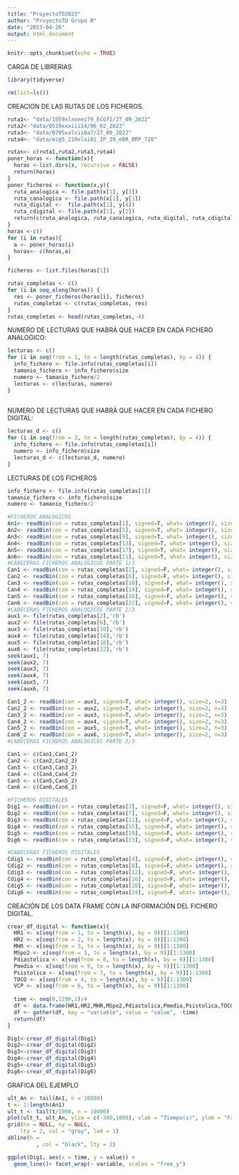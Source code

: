 ```yaml
---
title: "ProyectoTD2023"
author: "ProyectoTD Grupo B"
date: "2023-04-26"
output: html_document
---
```



```r
knitr::opts_chunk$set(echo = TRUE)
```

CARGA DE LIBRERIAS

```r
library(tidyverse)
```

```r
rm(list=ls())
```

CREACION DE LAS RUTAS DE LOS FICHEROS.

```r
ruta1<- "data/1059xlxveei79_ECGf2/27_09_2022"
ruta2<-"data/0519xxxiii14/06_02_2023"
ruta3<- "data/0795xalvii8a7/27_09_2022"
ruta4<- "data/ecg5_210xlxi81_IP_39_eBR_BRP_720"

rutas<- c(ruta1,ruta2,ruta3,ruta4)
poner_horas <- function(x){
  horas <-list.dirs(x, recursive = FALSE)
  return(horas)
}
poner_ficheros <- function(x,y){
  ruta_analogica <- file.path(x[1], y[3])
  ruta_canalogica <- file.path(x[1], y[1])
  ruta_digital <-  file.path(x[1], y[4])
  ruta_cdigital <- file.path(x[1], y[2])
  return(c(ruta_analogica, ruta_canalogica, ruta_digital, ruta_cdigital))
}
horas <-c()
for (i in rutas){
  a <- poner_horas(i)
  horas<- c(horas,a)
}

ficheros <- list.files(horas[1])

rutas_completas <- c()
for (i in seq_along(horas)) {
  res <- poner_ficheros(horas[i], ficheros)
  rutas_completas <- c(rutas_completas, res)
}
rutas_completas <- head(rutas_completas,-4)

```

NUMERO DE LECTURAS QUE HABRÁ QUE HACER EN CADA FICHERO ANALOGICO:
```r
lecturas <- c()
for (i in seq(from = 1, to = length(rutas_completas), by = 4)) {
  info_fichero <- file.info(rutas_completas[i])
  tamanio_fichero <- info_fichero$size
  numero <- tamanio_fichero/2
  lecturas <- c(lecturas, numero)
}
  

```


NUMERO DE LECTURAS QUE HABRÁ QUE HACER EN CADA FICHERO DIGITAL:
```r
lecturas_d <- c()
for (i in seq(from = 3, to = length(rutas_completas), by = 4)) {
  info_fichero <- file.info(rutas_completas[i])
  numero <- info_fichero$size
  lecturas_d <- c(lecturas_d, numero)
}

```

LECTURAS DE LOS FICHEROS

```r
info_fichero <- file.info(rutas_completas[1])
tamanio_fichero <- info_fichero$size
numero <- tamanio_fichero/2

#FICHEROS ANALOGICOS
An1<- readBin(con = rutas_completas[1], signed=T, what= integer(), size=2,n=lecturas[1])
An2<- readBin(con = rutas_completas[5], signed=T, what= integer(), size=2,n=lecturas[2])
An3<- readBin(con = rutas_completas[9], signed=T, what= integer(), size=2,n=lecturas[3])
An4<- readBin(con = rutas_completas[13], signed=T, what= integer(), size=2,n=lecturas[4])
An5<- readBin(con = rutas_completas[17], signed=T, what= integer(), size=2,n=lecturas[5])
An6<- readBin(con = rutas_completas[21], signed=T, what= integer(), size=2,n=lecturas[6])
#CABECERAS FICHEROS ANALOGICOS PARTE 1/3
Can1 <- readBin(con = rutas_completas[2], signed=F, what= integer(), size=1, n=7)
Can2 <- readBin(con = rutas_completas[6], signed=F, what= integer(), size=1, n=7)
Can3 <- readBin(con = rutas_completas[10], signed=F, what= integer(), size=1, n=7)
Can4 <- readBin(con = rutas_completas[14], signed=F, what= integer(), size=1, n=7)
Can5 <- readBin(con = rutas_completas[18], signed=F, what= integer(), size=1, n=7)
Can6 <- readBin(con = rutas_completas[22], signed=F, what= integer(), size=1, n=7)
#CABECERAS FICHEROS ANALOGICOS PARTE 2/3
aux1 <- file(rutas_completas[2],'rb')
aux2 <- file(rutas_completas[6],'rb')
aux3 <- file(rutas_completas[10],'rb')
aux4 <- file(rutas_completas[14],'rb')
aux5 <- file(rutas_completas[18],'rb')
aux6 <- file(rutas_completas[22],'rb')
seek(aux1, 7)
seek(aux2, 7)
seek(aux3, 7)
seek(aux4, 7)
seek(aux5, 7)
seek(aux6, 7)

Can1_2 <- readBin(con = aux1, signed=T, what= integer(), size=2, n=3)
Can2_2 <- readBin(con = aux2, signed=T, what= integer(), size=2, n=3)
Can3_2 <- readBin(con = aux3, signed=T, what= integer(), size=2, n=3)
Can4_2 <- readBin(con = aux4, signed=T, what= integer(), size=2, n=3)
Can5_2 <- readBin(con = aux5, signed=T, what= integer(), size=2, n=3)
Can6_2 <- readBin(con = aux6, signed=T, what= integer(), size=2, n=3)
#CABECERAS FICHEROS ANALOGICOS PARTE 3/3

Can1 <- c(Can1,Can1_2)
Can2 <- c(Can2,Can2_2)
Can3 <- c(Can3,Can3_2)
Can4 <- c(Can4,Can4_2)
Can5 <- c(Can5,Can5_2)
Can6 <- c(Can6,Can6_2)

#FICHEROS DIGITALES
Dig1 <- readBin(con = rutas_completas[3], signed=F, what= integer(), size=1, n=lecturas_d[1])
Dig2 <- readBin(con = rutas_completas[7], signed=F, what= integer(), size=1, n=lecturas_d[2])
Dig3 <- readBin(con = rutas_completas[11], signed=F, what= integer(), size=1, n=lecturas_d[3])
Dig4 <- readBin(con = rutas_completas[15], signed=F, what= integer(), size=1, n=lecturas_d[4])
Dig5 <- readBin(con = rutas_completas[19], signed=F, what= integer(), size=1, n=lecturas_d[5])
Dig6 <- readBin(con = rutas_completas[23], signed=F, what= integer(), size=1, n=lecturas_d[6])

#CABECERAS FICHEROS DIGITALES
Cdig1 <- readBin(con = rutas_completas[4], signed=F, what= integer(), size=1, n=8)
Cdig2 <- readBin(con = rutas_completas[8], signed=F, what= integer(), size=1, n=8)
Cdig3 <- readBin(con = rutas_completas[12], signed=F, what= integer(), size=1, n=8)
Cdig4 <- readBin(con = rutas_completas[16], signed=F, what= integer(), size=1, n=8)
Cdig5 <- readBin(con = rutas_completas[20], signed=F, what= integer(), size=1, n=8)
Cdig6 <- readBin(con = rutas_completas[24], signed=F, what= integer(), size=1, n=8)

``` 
CREACIÓN DE LOS DATA FRAME CON LA INFORMACIÓN DEL FICHERO DIGITAL.
```r
crear_df_digital <- function(x){
  HR1 <- x[seq(from = 1, to = length(x), by = 9)][1:1300]
  HR2 <- x[seq(from = 2, to = length(x), by = 9)][1:1300]
  MHR <- x[seq(from = 3, to = length(x), by = 9)][1:1300]
  MSpo2 <- x[seq(from = 5, to = length(x), by = 9)][1:1300]
  Pdiastolica <- x[seq(from = 8, to = length(x), by = 9)][1:1300]
  Pmedia <- x[seq(from = 9, to = length(x), by = 9)][1:1300]
  Psistolica <- x[seq(from = 7, to = length(x), by = 9)][1:1300]
  TOCO <- x[seq(from = 4, to = length(x), by = 9)][1:1300]
  VCP <- x[seq(from = 6, to = length(x), by = 9)][1:1300]
  
  time <- seq(0,1299,1)/4
  df <- data.frame(HR1,HR2,MHR,MSpo2,Pdiastolica,Pmedia,Psistolica,TOCO,VCP,time)
  df <- gather(df, key = "variable", value = "value", -time)
  return(df)
}

Dig1<-crear_df_digital(Dig1)
Dig2<-crear_df_digital(Dig2)
Dig3<-crear_df_digital(Dig3)
Dig4<-crear_df_digital(Dig4)
Dig5<-crear_df_digital(Dig5)
Dig6<-crear_df_digital(Dig6)


```

GRAFICA DEL EJEMPLO
```r

ult_An <- tail(An1, n = 10000)
t <- 1:length(An1)
ult_t <- tail(t/1000, n = 10000)
plot(ult_t, ult_An, ylim = c(-300,1000), xlab = "Tiempo(s)", ylab = "Frecuencia(Hz)",type = "l", col = "blue", lwd = 2)
grid(nx = NULL, ny = NULL,
    lty = 2, col = "gray", lwd = 1)
abline(h = 
         , col = "black", lty = 2)
``` 

```r
ggplot(Dig1, aes(x = time, y = value)) + 
  geom_line()+ facet_wrap(~ variable, scales = "free_y")
```


